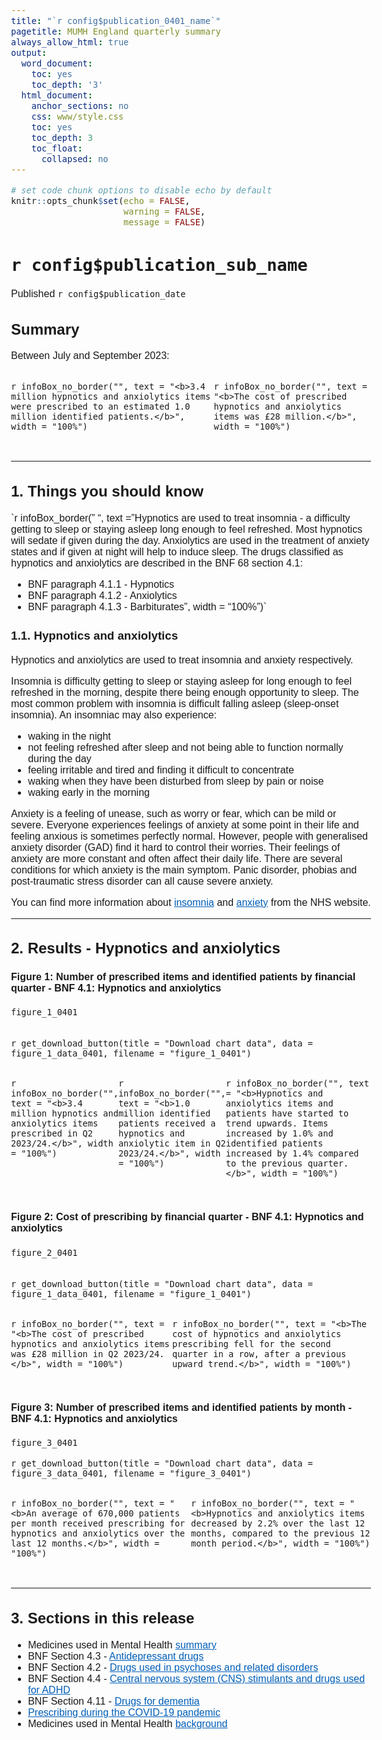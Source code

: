 ```yaml
---
title: "`r config$publication_0401_name`"
pagetitle: MUMH England quarterly summary
always_allow_html: true
output:
  word_document:
    toc: yes
    toc_depth: '3'
  html_document:
    anchor_sections: no
    css: www/style.css
    toc: yes
    toc_depth: 3
    toc_float:
      collapsed: no
---
```


<script>
  $(document).ready(function() {
    $('#header').prepend('<img src=`r knitr::image_uri("www/bsa_logo.svg")` alt=\"NHSBSA logo\" style=\"position:absolute; top: 0; right: 0; padding: 10px; width: 25%;\">');
  });
</script>

<style type="text/css">  body, td {
    font-size: 16px;
    font-family: sans-serif;
  }
  .list-group-item.active {
    background-color: #005EB8!important;
    border-color: #005EB8!important;
  }
    a {
        color: #005EB8!important;
    }
    .tocify {
        border-radius: 0px!important;
    }
</style>
  <html lang="en">

```r
# set code chunk options to disable echo by default
knitr::opts_chunk$set(echo = FALSE,
                      warning = FALSE,
                      message = FALSE)

```

<main>

# `r config$publication_sub_name` {.toc-ignore}

Published `r config$publication_date` 

## Summary

Between July and September 2023:

::::{.row style="display: flex; padding-bottom: 15px;"}
:::{.col-md-6}
`r infoBox_no_border("", text = "<b>3.4 million hypnotics and anxiolytics items were prescribed to an estimated 1.0 million identified patients.</b>", width = "100%")`
:::
:::{.col-md-6}
`r infoBox_no_border("", text = "<b>The cost of prescribed hypnotics and anxiolytics items was £28 million.</b>", width = "100%")`
:::
::::


---

## 1. Things you should know

`r infoBox_border(" ", text = "Hypnotics are used to treat insomnia - a difficulty getting to sleep or staying asleep long enough to feel refreshed. Most hypnotics will sedate if given during the day. Anxiolytics are used in the treatment of anxiety states and if given at night will help to induce sleep. The drugs classified as hypnotics and anxiolytics are described in the BNF 68 section 4.1:

* BNF paragraph 4.1.1 - Hypnotics
* BNF paragraph 4.1.2 - Anxiolytics
* BNF paragraph 4.1.3 - Barbiturates", width = "100%")`

### 1.1. Hypnotics and anxiolytics {.toc-ignore}

Hypnotics and anxiolytics are used to treat insomnia and anxiety respectively.

Insomnia is difficulty getting to sleep or staying asleep for long enough to feel refreshed in the morning, despite there being enough opportunity to sleep. The most common problem with insomnia is difficult falling asleep (sleep-onset insomnia). An insomniac may also experience:

* waking in the night
* not feeling refreshed after sleep and not being able to function normally during the day
* feeling irritable and tired and finding it difficult to concentrate
* waking when they have been disturbed from sleep by pain or noise
* waking early in the morning

Anxiety is a feeling of unease, such as worry or fear, which can be mild or severe. Everyone experiences feelings of anxiety at some point in their life and feeling anxious is sometimes perfectly normal. However, people with generalised anxiety disorder (GAD) find it hard to control their worries. Their feelings of anxiety are more constant and often affect their daily life. There are several conditions for which anxiety is the main symptom. Panic disorder, phobias and post-traumatic stress disorder can all cause severe anxiety.

You can find more information about [insomnia](https://www.nhs.uk/conditions/insomnia/) and [anxiety](https://www.nhs.uk/conditions/generalised-anxiety-disorder/) from the NHS website.

---

## 2. Results - Hypnotics and anxiolytics

#### Figure 1: Number of prescribed items and identified patients by financial quarter - BNF 4.1: Hypnotics and anxiolytics

```r

figure_1_0401
  
```
`r get_download_button(title = "Download chart data", data = figure_1_data_0401, filename = "figure_1_0401")`

::::{.row style="display: flex; padding-bottom: 15px;"}
:::{.col-md-4}
`r infoBox_no_border("", text = "<b>3.4 million hypnotics and anxiolytics items prescribed in Q2 2023/24.</b>", width = "100%")`
:::
:::{.col-md-4}
`r infoBox_no_border("", text = "<b>1.0 million identified patients received a hypnotics and anxiolytic item in Q2 2023/24.</b>", width = "100%")`
:::
:::{.col-md-4}
`r infoBox_no_border("", text = "<b>Hypnotics and anxiolytics items and patients have started to trend upwards. Items increased by 1.0% and identified patients increased by 1.4% compared to the previous quarter.</b>", width = "100%")`
:::
::::


#### Figure 2: Cost of prescribing by financial quarter - BNF 4.1: Hypnotics and anxiolytics

```r

figure_2_0401
  
```
`r get_download_button(title = "Download chart data", data = figure_1_data_0401, filename = "figure_1_0401")`

::::{.row style="display: flex; padding-bottom: 15px;"}
:::{.col-md-6}
`r infoBox_no_border("", text = "<b>The cost of prescribed hypnotics and anxiolytics items was £28 million in Q2 2023/24.</b>", width = "100%")`
:::
:::{.col-md-6}
`r infoBox_no_border("", text = "<b>The cost of hypnotics and anxiolytics prescribing fell for the second quarter in a row, after a previous upward trend.</b>", width = "100%")`
:::
::::

#### Figure 3: Number of prescribed items and identified patients by month - BNF 4.1: Hypnotics and anxiolytics

```r

figure_3_0401
```
`r get_download_button(title = "Download chart data", data = figure_3_data_0401, filename = "figure_3_0401")`

::::{.row style="display: flex; padding-bottom: 15px;"}
:::{.col-md-6}
`r infoBox_no_border("", text = "<b>An average of 670,000 patients per month received prescribing for hypnotics and anxiolytics over the last 12 months.</b>", width = "100%")`
:::
:::{.col-md-6}
`r infoBox_no_border("", text = "<b>Hypnotics and anxiolytics items decreased by 2.2% over the last 12 months, compared to the previous 12 month period.</b>", width = "100%")`
:::
::::

---

## 3. Sections in this release


* Medicines used in Mental Health [summary](`r config$html_top_link`)
* BNF Section 4.3 - [Antidepressant drugs](`r config$html_0403_link`)
* BNF Section 4.2 - [Drugs used in psychoses and related disorders](`r config$html_0402_link`)
* BNF Section 4.4 - [Central nervous system (CNS) stimulants and drugs used for ADHD](`r config$html_0404_link`)
* BNF Section 4.11 - [Drugs for dementia](`r config$html_0411_link`)
* [Prescribing during the COVID-19 pandemic](`r config$html_model_link`)
* Medicines used in Mental Health [background](`r config$background_link`)